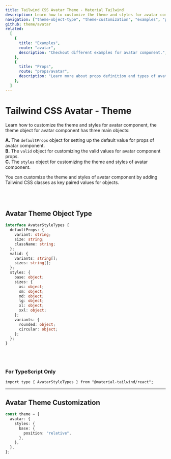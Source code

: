 ```yaml
---
title: Tailwind CSS Avatar Theme - Material Tailwind
description: Learn how to customize the theme and styles for avatar component.
navigation: ["theme-object-type", "theme-customization", "examples", "props"]
github: theme/avatar
related:
  [
    {
      title: "Examples",
      route: "avatar",
      description: "Checkout different examples for avatar component.",
    },
    {
      title: "Props",
      route: "props/avatar",
      description: "Learn more about props definition and types of avatar component.",
    },
  ]
---
```


# Tailwind CSS Avatar - Theme

Learn how to customize the theme and styles for avatar component, the theme object for avatar component has three main objects:

**A.** The <Code>defaultProps</Code> object for setting up the default value for props of avatar component.<br />
**B.** The <Code>valid</Code> object for customizing the valid values for avatar component props.<br />
**C.** The <Code>styles</Code> object for customizing the theme and styles of avatar component.<br />

You can customize the theme and styles of avatar component by adding Tailwind CSS classes as key paired values for objects.

<br />
<br />

## Avatar Theme Object Type

<span id="theme-object-type" className="scroll-mt-48" />

```ts
interface AvatarStyleTypes {
  defaultProps: {
    variant: string;
    size: string;
    className: string;
  };
  valid: {
    variants: string[];
    sizes: string[];
  };
  styles: {
    base: object;
    sizes: {
      xs: object;
      sm: object;
      md: object;
      lg: object;
      xl: object;
      xxl: object;
    };
    variants: {
      rounded: object;
      circular: object;
    };
  };
}
```

<br />
<br />

### For TypeScript Only

```tsx
import type { AvatarStyleTypes } from "@material-tailwind/react";
```

---

## Avatar Theme Customization

<span id="theme-customization" className="scroll-mt-48" />

```ts
const theme = {
  avatar: {
    styles: {
      base: {
        position: "relative",
      },
    },
  },
};
```

<span id="examples" className="scroll-mt-48" />
<span id="props" className="scroll-mt-48" />
